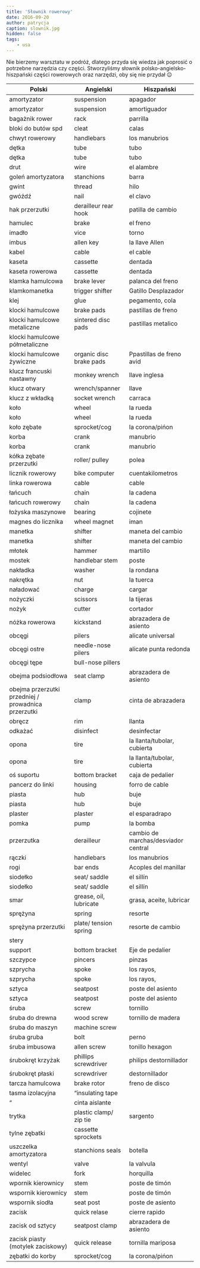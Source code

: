 ```yaml
---
title: 'Słownik rowerowy'
date: 2016-09-20
author: patrycja
caption: slownik.jpg
hidden: false
tags: 
    - usa
---
```


Nie bierzemy warsztatu w podróż, dlatego przyda się wiedza jak poprosić o potrzebne narzędzia czy części. Stworzyliśmy słownik polsko-angielsko-hiszpański części rowerowych oraz narzędzi, oby się nie przydał 😉


| Polski                                              | Angielski               | Hiszpański                          |
|-----------------------------------------------------|-------------------------|-------------------------------------|
| amortyzator                                         | suspension              | apagador                            |
| amortyzator                                         | suspension              | amortiguador                        |
| bagażnik rower                                      | rack                    | parrilla                            |
| bloki do butów spd                                  | cleat                   | calas                               |
| chwyt rowerowy                                      | handlebars              | los manubrios                       |
| dętka                                               | tube                    | tubo                                |
| dętka                                               | tube                    | tubo                                |
| drut                                                | wire                    | el alambre                          |
| goleń amortyzatora                                  | stanchions              | barra                               |
| gwint                                               | thread                  | hilo                                |
| gwóźdź                                              | nail                    | el clavo                            |
| hak przerzutki                                      | derailleur rear hook    | patilla de cambio                   |
| hamulec                                             | brake                   | el freno                            |
| imadło                                              | vice                    | torno                               |
| imbus                                               | allen key               | la llave Allen                      |
| kabel                                               | cable                   | el cable                            |
| kaseta                                              | cassette                | dentada                             |
| kaseta rowerowa                                     | cassette                | dentada                             |
| klamka hamulcowa                                    | brake lever             | palanca del freno                   |
| klamkomanetka                                       | trigger shifter         | Gatillo Desplazador                 |
| klej                                                | glue                    | pegamento, cola                     |
| klocki hamulcowe                                    | brake pads              | pastillas de freno                  |
| klocki hamulcowe metaliczne                         | sintered disc pads      | pastillas metalico                  |
| klocki hamulcowe półmetaliczne                      |                         |                                     |
| klocki hamulcowe żywiczne                           | organic disc brake pads | Ppastillas de freno avid            |
| klucz francuski nastawny                            | monkey wrench           | llave inglesa                       |
| klucz otwary                                        | wrench/spanner          | llave                               |
| klucz z wkładką                                     | socket wrench           | carraca                             |
| koło                                                | wheel                   | la rueda                            |
| koło                                                | wheel                   | la rueda                            |
| koło zębate                                         | sprocket/cog            | la corona/pińon                     |
| korba                                               | crank                   | manubrio                            |
| korba                                               | crank                   | manubrio                            |
| kółka zębate przerzutki                             | roller/ pulley          | polea                               |
| licznik rowerowy                                    | bike computer           | cuentakilometros                    |
| linka rowerowa                                      | cable                   | cable                               |
| łańcuch                                             | chain                   | la cadena                           |
| łańcuch rowerowy                                    | chain                   | la cadena                           |
| łożyska maszynowe                                   | bearing                 | cojinete                            |
| magnes do licznika                                  | wheel magnet            | iman                                |
| manetka                                             | shifter                 | maneta del cambio                   |
| manetka                                             | shifter                 | maneta del cambio                   |
| młotek                                              | hammer                  | martillo                            |
| mostek                                              | handlebar stem          | poste                               |
| nakładka                                            | washer                  | la rondana                          |
| nakrętka                                            | nut                     | la tuerca                           |
| naładować                                           | charge                  | cargar                              |
| nożyczki                                            | scissors                | la tijeras                          |
| nożyk                                               | cutter                  | cortador                            |
| nóżka rowerowa                                      | kickstand               | abrazadera de asiento               |
| obcęgi                                              | pilers                  | alicate universal                   |
| obcęgi ostre                                        | needle-nose pilers      | alicate punta redonda               |
| obcęgi tępe                                         | bull-nose pillers       |                                     |
| obejma podsiodłowa                                  | seat clamp              | abrazadera de asiento               |
| obejma przerzutki przedniej / prowadnica przerzutki | clamp                   | cinta de abrazadera                 |
| obręcz                                              | rim                     | llanta                              |
| odkażać                                             | disinfect               | desinfectar                         |
| opona                                               | tire                    | la llanta/tubolar, cubierta         |
| opona                                               | tire                    | la llanta/tubolar, cubierta         |
| oś suportu                                          | bottom bracket          | caja de pedalier                    |
| pancerz do linki                                    | housing                 | forro de cable                      |
| piasta                                              | hub                     | buje                                |
| piasta                                              | hub                     | buje                                |
| plaster                                             | plaster                 | el esparadrapo                      |
| pomka                                               | pump                    | la bomba                            |
| przerzutka                                          | derailleur              | cambio de marchas/desviador central |
| rączki                                              | handlebars              | los manubrios                       |
| rogi                                                | bar ends                | Acoples del manillar                |
| siodełko                                            | seat/ saddle            | el sillín                           |
| siodełko                                            | seat/ saddle            | el sillín                           |
| smar                                                | grease, oil, lubricate  | grasa, aceite, lubricar             |
| sprężyna                                            | spring                  | resorte                             |
| sprężyna przerzutki                                 | plate/ tension spring   | resorte de cambio                   |
| stery                                               |                         |                                     |
| support                                             | bottom bracket          | Eje de pedalier                     |
| szczypce                                            | pincers                 | pinzas                              |
| szprycha                                            | spoke                   | los rayos,                          |
| szprycha                                            | spoke                   | los rayos,                          |
| sztyca                                              | seatpost                | poste del asiento                   |
| sztyca                                              | seatpost                | poste del asiento                   |
| śruba                                               | screw                   | tornillo                            |
| śruba do drewna                                     | wood screw              | tornillo de madera                  |
| śruba do maszyn                                     | machine screw           |                                     |
| śruba gruba                                         | bolt                    | perno                               |
| śruba imbusowa                                      | allen screw             | tonillo hexagon                     |
| śrubokręt krzyżak                                   | phillips screwdriver    | philips destornillador              |
| śrubokręt płaski                                    | screwdriver             | destornillador                      |
| tarcza hamulcowa                                    | brake rotor             | freno de disco                      |
| tasma izolacyjna                                    | “insulating tape        |                                     |
| “                                                   | cinta aislante          |                                     |
| trytka                                              | plastic clamp/ zip tie  | sargento                            |
| tylne zębatki                                       | cassette sprockets      |                                     |
| uszczelka amortyzatora                              | stanchions seals        | botella                             |
| wentyl                                              | valve                   | la valvula                          |
| widelec                                             | fork                    | horquilla                           |
| wpornik kierownicy                                  | stem                    | poste de timón                      |
| wspornik kierownicy                                 | stem                    | poste de timón                      |
| wspornik siodła                                     | seat post               | poste de asiento                    |
| zacisk                                              | quick relase            | cierre rapido                       |
| zacisk od sztycy                                    | seatpost clamp          | abrazadera de asiento               |
| zacisk piasty (motylek zaciskowy)                   | quick release           | tornilla mariposa                   |
| zębatki do korby                                    | sprocket/cog            | la corona/pińon                     |